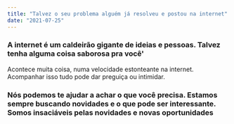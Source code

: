 ```yaml
---
title: "Talvez o seu problema alguém já resolveu e postou na internet"
date: "2021-07-25"
---
```


### A internet é um caldeirão gigante de ideias e pessoas. Talvez tenha alguma coisa saborosa pra você'

Acontece muita coisa, numa velocidade estonteante na internet. Acompanhar isso tudo pode dar preguiça ou intimidar.

### Nós podemos te ajudar a achar o que você precisa. Estamos sempre buscando novidades e o que pode ser interessante. Somos insaciáveis pelas novidades e novas oportunidades